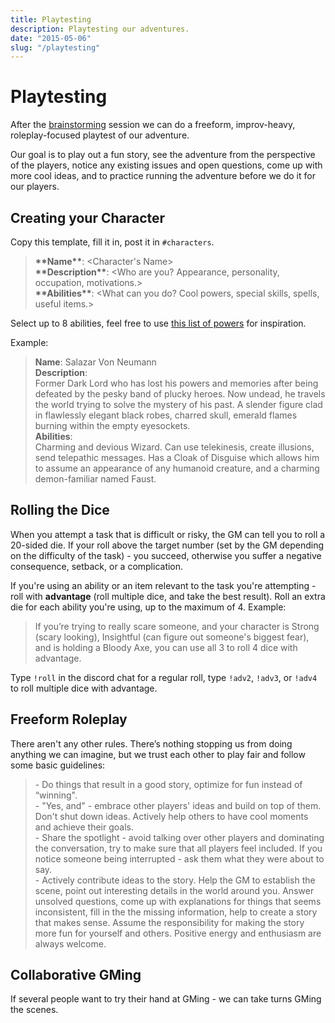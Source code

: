 ```yaml
---
title: Playtesting
description: Playtesting our adventures.
date: "2015-05-06"
slug: "/playtesting"
---
```


# Playtesting
After the [brainstorming](/writers-room) session we can do a freeform, improv-heavy, roleplay-focused playtest of our adventure. 

Our goal is to play out a fun story, see the adventure from the perspective of the players, notice any existing issues and open questions, come up with more cool ideas, and to practice running the adventure before we do it for our players.

<!-- ## Before the Game
We can invite the people who haven't played the adventure before, or the authors can playtest it between themselves (if they don't mind knowing the spoilers). We create our characters, one person volunteers to be a GM, and we play through our adventure.  -->

## Creating your Character
Copy this template, fill it in, post it in `#characters`.
> **\*\*Name\*\***: <Character's Name>  
**\*\*Description\*\***: <Who are you? Appearance, personality, occupation, motivations.>  
**\*\*Abilities\*\***: <What can you do? Cool powers, special skills, spells, useful items.>  

<!-- ```
**Name**: Character's Name
**Description**: 
Who are you? Appearance, personality, occupation, motivations, relationships.
**Abilities**:
What can you do? Cool powers, special talents, skills, spells, useful items.
``` -->


<!-- Profession -->

Select up to 8 abilities, feel free to use [this list of powers](https://playmirage.io/all-powers) for inspiration.

Example:
> **Name**: Salazar Von Neumann  
> **Description**:  
Former Dark Lord who has lost his powers and memories after being defeated by the pesky band of plucky heroes. Now undead, he travels the world trying to solve the mystery of his past. A slender figure clad in flawlessly elegant black robes, charred skull, emerald flames burning within the empty eyesockets.  
> **Abilities**:  
Charming and devious Wizard. Can use telekinesis, create illusions, send telepathic messages. Has a Cloak of Disguise which allows him to assume an appearance of any humanoid creature, and a charming demon-familiar named Faust.


<!-- **Archetype**: Adjective, Profession. (eg Cunning Wizard, Sneaky Rogue,  -->
<!--  Charismatic, persuasive, excellent liar.  -->
<!-- , cast "Charm Person" -->

## Rolling the Dice
When you attempt a task that is difficult or risky, the GM can tell you to roll a 20-sided die. If your roll above the target number (set by the GM depending on the difficulty of the task) - you succeed, otherwise you suffer a negative consequence, setback, or a complication.

<!-- The target number depends on the difficulty of the task, situation you're in, and your approach to solving a challenge. GM sets lower numbers for easier tasks and clever solutions, and higher numbers for difficult situations and risky actions. -->

If you're using an ability or an item relevant to the task you're attempting - roll with **advantage** (roll multiple dice, and take the best result). Roll an extra die for each ability you're using, up to the maximum of 4. Example:
> If you’re trying to really scare someone, and your character is Strong (scary looking), Insightful (can figure out someone's biggest fear), and is holding a Bloody Axe, you can use all 3 to roll 4 dice with advantage.  
<!-- > If you're trying to break into someone's office, and your character is Stealthy, has Lockpicks, and can use Telekinesis (or a trained pet) to open the window from another side, all of those will give you an advantage. -->

Type `!roll` in the discord chat for a regular roll, type `!adv2`, `!adv3`, or `!adv4` to roll multiple dice with advantage.


<!-- 
If you're using an ability or an item relevant to the task you're attempting - roll with advantage (roll two dice and take the best result). 

Type `!roll` in the chat for a regular roll, type `!adv` to roll with advantage.
 -->
<!-- 
 doing something your character is good at (
   
The target number represents your likelihood of success, it depends on the difficulty of the task, situation you're in, and your approach to solving a challenge. GM sets lower target numbers for easier tasks and clever solutions, and higher numbers for difficult situations and risky actions. If you saw characters in a movie attempt something like this, would you expect it to work?
 -->

<!-- 
If you're using an ability or an item relevant to the task you're attempting - roll with advantage (roll multiple dice, and take the best result). Roll an extra die for each ability you're using, up to the maximum of 4.

Example:
> If you’re trying to really scare someone, and your character is Strong (scary looking), Insightful (can figure out someone's biggest fear), and is holding a Bloody Axe, you can use all 3 to roll 4 dice with advantage.  
> If you're trying to break into someone's office, and your character is Stealthy, has Lockpicks, and can use Telekinesis (or a trained pet) to open the window from another side, all of those will give you an advantage.

Type `!roll` for a regular roll, type `!adv2`, `!adv3`, or `!adv4` to roll multiple dice with advantage.

 -->

## Freeform Roleplay
There aren't any other rules. There’s nothing stopping us from doing anything we can imagine, but we trust each other to play fair and follow some basic guidelines:

 > \- Do things that result in a good story, optimize for fun instead of “winning".  
 \- "Yes, and" - embrace other players' ideas and build on top of them. Don't shut down ideas. Actively help others to have cool moments and achieve their goals.  
\- Share the spotlight - avoid talking over other players and dominating the conversation, try to make sure that all players feel included. If you notice someone being interrupted - ask them what they were about to say.  
\- Actively contribute ideas to the story. Help the GM to establish the scene, point out interesting details in the world around you. Answer unsolved questions, come up with explanations for things that seems inconsistent, fill in the the missing information, help to create a story that makes sense. Assume the responsibility for making the story more fun for yourself and others. Positive energy and enthusiasm are always welcome.

<!-- 
avoid game-breaking actions, 
play to find out what happens, 
, create opportunities for other characters to shine
\- Advance the Plot. Help the GM to move the story along, be decisive, keep the scenes short, start them as close to the action as possible, end them as soon as the interesting part over.  
\- Share the spotlight - try to make sure that all players have enough opportunities to participate in the story. Avoid talking over other players and dominating the conversation. Help to include the quiet/shy players. If you notice someone being interrupted - ask them what they were about to say.  
-->

## Collaborative GMing
If several people want to try their hand at GMing - we can take turns GMing the scenes.



<!-- 
If the GM has trouble figuring out what happens next, they can ask other players for suggestions, or even tap out and let someone else continue the story. 
### Take Turns GMing

## During the Game
Since running the first draft of an adventure is hard, during the game all players help the GM by actively contributing to the story, introducing new ideas, and filling in the missing information. If the GM has trouble figuring out what happens next, they can ask other players for suggestions, or even tap out and let someone else continue the story. When necessary, we can pause between the scenes for a quick brainstorm and figure things out together.

 When necessary, we can pause between the scenes for a quick brainstorm and figure things out together.

If the current GM has trouble figuring out what happens next, they can ask other players for suggestions, or tap out and let someone else continue the story. When necessary, we can pause between the scenes for a quick brainstorm and figure things out together.

-->

<!-- 
## After the Game
After the game we can edit/update the adventure to add new ideas, improvements, and fix the existing issues we discovered during the playtest.
 -->
